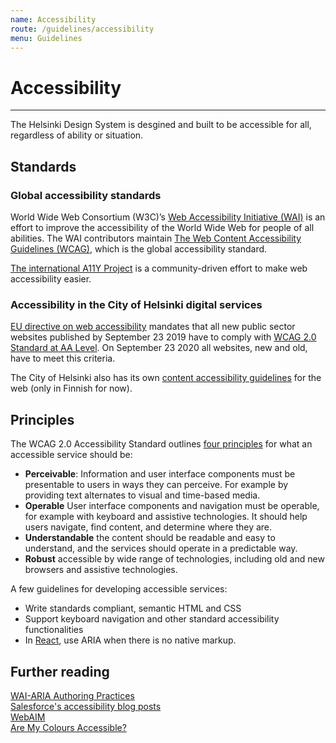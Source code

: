 ```yaml
---
name: Accessibility
route: /guidelines/accessibility
menu: Guidelines
---
```


# Accessibility

---


<LargeParagraph>The Helsinki Design System is desgined and built to be accessible for all, regardless of ability or situation.</LargeParagraph>

## Standards
### Global accessibility standards
World Wide Web Consortium (W3C)’s [Web Accessibility Initiative (WAI)](https://www.w3.org/WAI/ "W3C Web Accessibility Initiative") is an effort to improve the accessibility of the World Wide Web for people of all abilities.
The WAI contributors maintain [The Web Content Accessibility Guidelines (WCAG)](https://www.w3.org/TR/WCAG20/ "WCAG 2.0 Guidelines"), which is the global accessibility standard.

[The international A11Y Project](https://a11yproject.com/ "The A11Y Project") is a community-driven effort to make web accessibility easier.

### Accessibility in the City of Helsinki digital services
[EU directive on web accessibility](https://eur-lex.europa.eu/eli/dir/2016/2102/oj "EU directive on web accessibility") mandates that all new public sector websites published by September 23 2019 have to comply with [WCAG 2.0 Standard at AA Level](https://www.w3.org/TR/WCAG20/#conformance "WCAG 2.0 Standard at AA Level"). On September 23 2020 all websites, new and old, have to meet this criteria. 

The City of Helsinki also has its own [content accessibility guidelines](https://www.hel.fi/static/hki4all/ohjeet/saavutettavuus-opas.pdf) for the web (only in Finnish for now).


## Principles
The WCAG 2.0 Accessibility Standard outlines [four principles](https://www.w3.org/TR/WCAG20/#guidelines "WCAG 2.0 Principles") for what an accessible service should be:
- **Perceivable**: Information and user interface components must be presentable to users in ways they can perceive. For example by providing text alternates to visual and time-based media.
- **Operable** User interface components and navigation must be operable, for example with keyboard and assistive technologies. It should help users navigate, find content, and determine where they are.
- **Understandable** the content should be readable and easy to understand, and the services should operate in a predictable way.
- **Robust** accessible by wide range of technologies, including old and new browsers and assistive technologies.

A few guidelines for developing accessible services:
- Write standards compliant, semantic HTML and CSS
- Support keyboard navigation and other standard accessibility functionalities
- In [React](https://reactjs.org/docs/accessibility.html "React / Accessibility"), use ARIA when there is no native markup.



## Further reading
[WAI-ARIA Authoring Practices](https://www.w3.org/TR/wai-aria-practices-1.1/ "WAI-ARIA Authoring Practices")  
[Salesforce's accessibility blog posts](https://developer.salesforce.com/blogs/tag/accessibility "Salesforce's accessibility blog posts")  
[WebAIM](https://webaim.org/ "WebAIM")  
[Are My Colours Accessible?](https://www.aremycoloursaccessible.com/ "Are My Colours Accessible?")
